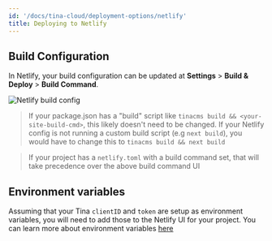 ```yaml
---
id: '/docs/tina-cloud/deployment-options/netlify'
title: Deploying to Netlify
---
```


## Build Configuration

In Netlify, your build configuration can be updated at **Settings** > **Build & Deploy** > **Build Command**.

![Netlify build config](https://res.cloudinary.com/forestry-demo/image/upload/v1674607585/Screen_Shot_2023-01-24_at_8.45.23_PM_gbqyqb.png 'Netlify build config')

> If your package.json has a "build" script like `tinacms build && <your-site-build-cmd>`, this likely doesn't need to be changed. If your Netlify config is not running a custom build script (e.g `next build`), you would have to change this to `tinacms build && next build`

> If your project has a `netlify.toml` with a build command set, that will take precedence over the above build command UI

## Environment variables

Assuming that your Tina `clientID` and `token` are setup as environment variables, you will need to add those to the Netlify UI for your project. You can learn more about environment variables [here](https://docs.netlify.com/environment-variables/overview/?_ga=2.128850127.213489666.1674607241-1149277376.1674150726 'netlify environment variables')

